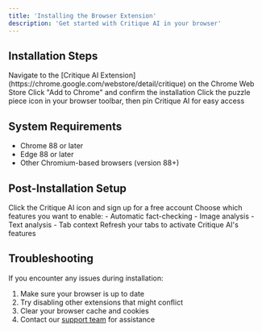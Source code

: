 ```yaml
---
title: 'Installing the Browser Extension'
description: 'Get started with Critique AI in your browser'
---
```


## Installation Steps

<Steps>
  <Step title="Visit Chrome Web Store">
    Navigate to the [Critique AI Extension](https://chrome.google.com/webstore/detail/critique) on the Chrome Web Store
  </Step>
  
  <Step title="Add to Browser">
    Click "Add to Chrome" and confirm the installation
  </Step>
  
  <Step title="Pin Extension">
    Click the puzzle piece icon in your browser toolbar, then pin Critique AI for easy access
  </Step>
</Steps>

## System Requirements

- Chrome 88 or later
- Edge 88 or later
- Other Chromium-based browsers (version 88+)

## Post-Installation Setup

<Steps>
  <Step title="Create Account">
    Click the Critique AI icon and sign up for a free account
  </Step>
  
  <Step title="Configure Preferences">
    Choose which features you want to enable:
    - Automatic fact-checking
    - Image analysis
    - Text analysis
    - Tab context
  </Step>
  
  <Step title="Start Browsing">
    Refresh your tabs to activate Critique AI's features
  </Step>
</Steps>

## Troubleshooting

If you encounter any issues during installation:

1. Make sure your browser is up to date
2. Try disabling other extensions that might conflict
3. Clear your browser cache and cookies
4. Contact our [support team](mailto:support@critique-labs.ai) for assistance 